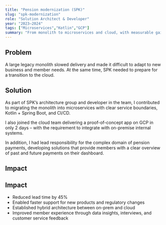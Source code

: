 ```yaml
---
title: "Pension modernization (SPK)"
slug: "spk-modernization"
role: "Solution Architect & Developer"
year: "2023–2024"
tags: ["Microservices","Kotlin","GCP"]
summary: "From monolith to microservices and cloud, with measurable gains in delivery velocity and member experience."
---
```


## Problem
A large legacy monolith slowed delivery and made it difficult to adapt to new business and member needs. At the same time, SPK needed to prepare for a transition to the cloud.

## Solution
As part of SPK’s architecture group and developer in the team, I contributed to migrating the monolith into microservices with clear service boundaries, Kotlin + Spring Boot, and CI/CD.

I also joined the cloud team delivering a proof-of-concept app on GCP in only 2 days – with the requirement to integrate with on-premise internal systems.

In addition, I had lead responsibility for the complex domain of pension payments, developing solutions that provide members with a clear overview of past and future payments on their dashboard.

## Impact
## Impact
- Reduced lead time by 45%  
- Enabled faster support for new products and regulatory changes  
- Established hybrid architecture between on-prem and cloud  
- Improved member experience through data insights, interviews, and customer service feedback